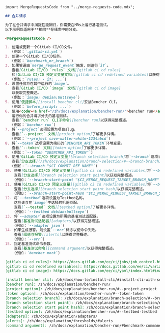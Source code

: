 ```markdown
import MergeRequestsCode from "../merge-requests-code.mdx";

## 合并请求

为了在合并请求中捕捉性能回归，你需要在MRs上运行基准测试。
以下示例仅适用于**相同**存储库中的分支。

<MergeRequestsCode />

1. 创建或更新一个GitLab CI/CD文件。
   (例如：`.gitlab-ci.yml`)
2. 创建一个GitLab CI/CD任务。
   (例如：`benchmark_mr_branch`)
3. 如果管道由`merge_request_event`触发，则运行`if`。
   查看[GitLab CI/CD `rules` 文档][gitlab ci cd rules]
   和[GitLab CI/CD 预定义变量文档][gitlab ci cd redefined variables]以获得完整概述。
   (例如：`rules: - if: ...`)
4. 设置任务将在其中运行的`image`。
   查看[GitLab CI/CD `image` 文档][gitlab ci cd image]
   以获取完整概述。
   (例如：`image: debian:bullseye`)
5. 使用[便捷脚本][install bencher cli]安装Bencher CLI。
   (例如：`before_script: ...`)
6. 使用<code><a href="/zh/docs/explanation/bencher-run/">bencher run</a></code>CLI子命令
   运行你的合并请求分支的基准测试。
   查看[`bencher run` CLI子命令][bencher run]以获得完整概述。
   (例如：`bencher run`)
7. 将`--project`选项设置为项目slug。
   查看[`--project` 文档][project option]了解更多详情。
   (例如：`--project save-walter-white-1234abcd`)
8. 将`--token`选项设置为掩码的`BENCHER_API_TOKEN`环境变量。
   查看[`--token` 文档][token option]了解更多详情。
   (例如：`--token "$BENCHER_API_TOKEN"`)
9. 使用[GitLab CI/CD 预定义变量][branch selection branch]将`--branch`选项设置为MR分支名称。
   查看[分支选择](/zh/docs/explanation/branch-selection/#--branch-branch)以获取完整概述。
   (例如：`--branch "$CI_COMMIT_REF_NAME"`)
10. 使用[GitLab CI/CD 预定义变量][gitlab ci cd redefined variables]将`--branch-start-point`选项设置为MR目标分支起点。
    查看[分支选择][branch selection start point]以获取完整概述。
    (例如：`--branch-start-point "$CI_MERGE_REQUEST_TARGET_BRANCH_NAME"`)
11. 使用[GitLab CI/CD 预定义变量][gitlab ci cd redefined variables]将`--branch-start-point-hash`选项设置为MR目标分支起点哈希。
    查看[分支选择][branch selection start point hash]以获得完整概述。
    (例如：`--branch-start-point-hash "$CI_MERGE_REQUEST_TARGET_BRANCH_SHA"`)
12. 将`--testbed`选项设置为Testbed名称。
    这应该与在`image`中选择的机器匹配。
    查看[`--tested` 文档][testbed option]了解更多详情。
    (例如：`--testbed debian:bullseye`)
13. 将`--adapter`选项设置为所需的基准测试适配器。
    查看[基准测试适配器][adapters]以获得完整概述。
    (例如：`--adapter json`)
14. 如果生成报警，则设置`--err`标志以使命令失败。
    查看[阈值与报警][alerts]以获得完整概述。
    (例如：`--err`)
15. 指定基准测试命令参数。
    查看[基准测试命令][command argument]以获得完整概述。
    (例如：`bencher mock`)

[gitlab ci cd rules]: https://docs.gitlab.com/ee/ci/jobs/job_control.html#common-if-clauses-for-rules
[gitlab ci cd redefined variables]: https://docs.gitlab.com/ee/ci/variables/predefined_variables.html
[gitlab ci cd image]: https://docs.gitlab.com/ee/ci/yaml/index.html#image

[install bencher cli]: /zh/docs/how-to/install-cli/#install-cli-with-script
[bencher run]: /zh/docs/explanation/bencher-run/
[project option]: /zh/docs/explanation/bencher-run/#--project-project
[token option]: /zh/docs/explanation/bencher-run/#--token-token
[branch selection branch]: /zh/docs/explanation/branch-selection/#--branch-branch
[branch selection start point]: /zh/docs/explanation/branch-selection/#--branch-start-point-branch
[branch selection start point hash]: /zh/docs/explanation/branch-selection/#--branch-start-point-hash-hash
[testbed option]: /zh/docs/explanation/bencher-run/#--testbed-testbed
[adapters]: /zh/docs/explanation/adapters/
[alerts]: /zh/docs/explanation/thresholds/#alerts
[command argument]: /zh/docs/explanation/bencher-run/#benchmark-command
```